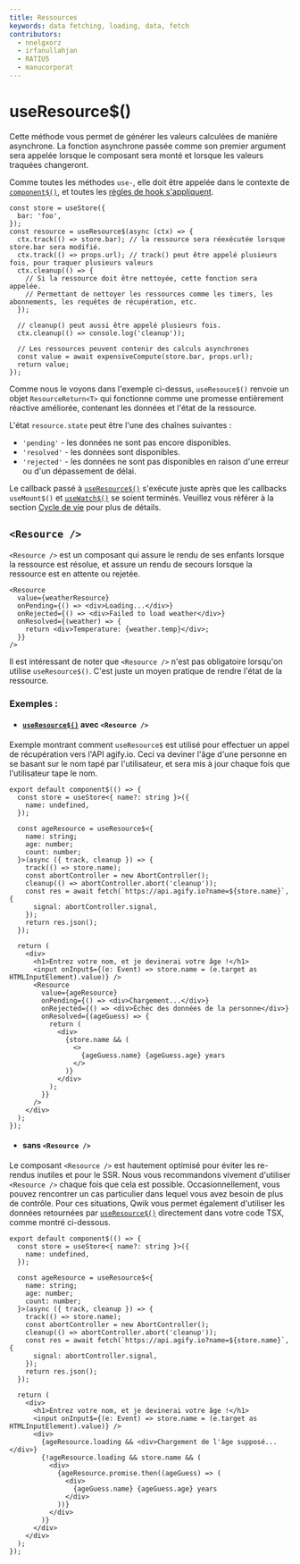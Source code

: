 ```yaml
---
title: Ressources
keywords: data fetching, loading, data, fetch
contributors:
  - nnelgxorz
  - irfanullahjan
  - RATIU5
  - manucorporat
---
```


# useResource$()

Cette méthode vous permet de générer les valeurs calculées de manière asynchrone. La fonction asynchrone passée comme son premier argument sera appelée lorsque le composant sera monté et lorsque les valeurs traquées changeront.

Comme toutes les méthodes `use-`, elle doit être appelée dans le contexte de [`component$()`](/docs/components/overview/index.mdx#component), et toutes les [règles de hook s'appliquent](../../../docs/components/lifecycle/index.mdx#rules).

```tsx
const store = useStore({
  bar: 'foo',
});
const resource = useResource$(async (ctx) => {
  ctx.track(() => store.bar); // la ressource sera réexécutée lorsque store.bar sera modifié.
  ctx.track(() => props.url); // track() peut être appelé plusieurs fois, pour traquer plusieurs valeurs
  ctx.cleanup(() => {
    // Si la ressource doit être nettoyée, cette fonction sera appelée.
    // Permettant de nettoyer les ressources comme les timers, les abonnements, les requêtes de récupération, etc.
  });

  // cleanup() peut aussi être appelé plusieurs fois.
  ctx.cleanup(() => console.log('cleanup'));

  // Les ressources peuvent contenir des calculs asynchrones
  const value = await expensiveCompute(store.bar, props.url);
  return value;
});
```

Comme nous le voyons dans l'exemple ci-dessus, `useResouce$()` renvoie un objet `ResourceReturn<T>` qui fonctionne comme une promesse entièrement réactive améliorée, contenant les données et l'état de la ressource.

L'état `resource.state` peut être l'une des chaînes suivantes :

- `'pending'` - les données ne sont pas encore disponibles.
- `'resolved'` - les données sont disponibles.
- `'rejected'` - les données ne sont pas disponibles en raison d'une erreur ou d'un dépassement de délai.

Le callback passé à [`useResource$()`](/docs/components/resource/index.mdx) s'exécute juste après que les callbacks `useMount$()` et [`useWatch$()`](/docs/components/lifecycle/index.mdx#usewatch) se soient terminés. Veuillez vous référer à la section [Cycle de vie](../lifecycle/index.mdx) pour plus de détails.

## `<Resource />`

`<Resource />` est un composant qui assure le rendu de ses enfants lorsque la ressource est résolue, et assure un rendu de secours lorsque la ressource est en attente ou rejetée.

```tsx
<Resource
  value={weatherResource}
  onPending={() => <div>Loading...</div>}
  onRejected={() => <div>Failed to load weather</div>}
  onResolved={(weather) => {
    return <div>Temperature: {weather.temp}</div>;
  }}
/>
```

Il est intéressant de noter que `<Resource />` n'est pas obligatoire lorsqu'on utilise `useResource$()`. C'est juste un moyen pratique de rendre l'état de la ressource.

### Exemples :

- #### [`useResource$()`](/docs/components/resource/index.mdx) avec `<Resource />`

Exemple montrant comment `useResource$` est utilisé pour effectuer un appel de récupération vers l'API agify.io. Ceci va deviner l'âge d'une personne
en se basant sur le nom tapé par l'utilisateur, et sera mis à jour chaque fois que l'utilisateur tape le nom.

```tsx
export default component$(() => {
  const store = useStore<{ name?: string }>({
    name: undefined,
  });

  const ageResource = useResource$<{
    name: string;
    age: number;
    count: number;
  }>(async ({ track, cleanup }) => {
    track(() => store.name);
    const abortController = new AbortController();
    cleanup(() => abortController.abort('cleanup'));
    const res = await fetch(`https://api.agify.io?name=${store.name}`, {
      signal: abortController.signal,
    });
    return res.json();
  });

  return (
    <div>
      <h1>Entrez votre nom, et je devinerai votre âge !</h1>
      <input onInput$={(e: Event) => store.name = (e.target as HTMLInputElement).value)} />
      <Resource
        value={ageResource}
        onPending={() => <div>Chargement...</div>}
        onRejected={() => <div>Échec des données de la personne</div>}
        onResolved={(ageGuess) => {
          return (
            <div>
              {store.name && (
                <>
                  {ageGuess.name} {ageGuess.age} years
                </>
              )}
            </div>
          );
        }}
      />
    </div>
  );
});
```

- #### sans `<Resource />`

Le composant `<Resource />` est hautement optimisé pour éviter les re-rendus inutiles et pour le SSR.
Nous vous recommandons vivement d'utiliser `<Resource />` chaque fois que cela est possible. Occasionnellement, vous pouvez
rencontrer un cas particulier dans lequel vous avez besoin de plus de contrôle. Pour ces situations, Qwik vous permet également d'utiliser
les données retournées par [`useResource$()`](/docs/components/resource/index.mdx) directement dans votre code TSX, comme montré ci-dessous.

```tsx
export default component$(() => {
  const store = useStore<{ name?: string }>({
    name: undefined,
  });

  const ageResource = useResource$<{
    name: string;
    age: number;
    count: number;
  }>(async ({ track, cleanup }) => {
    track(() => store.name);
    const abortController = new AbortController();
    cleanup(() => abortController.abort('cleanup'));
    const res = await fetch(`https://api.agify.io?name=${store.name}`, {
      signal: abortController.signal,
    });
    return res.json();
  });

  return (
    <div>
      <h1>Entrez votre nom, et je devinerai votre âge !</h1>
      <input onInput$={(e: Event) => store.name = (e.target as HTMLInputElement).value)} />
      <div>
        {ageResource.loading && <div>Chargement de l'âge supposé...</div>}
        {!ageResource.loading && store.name && (
          <div>
            {ageResource.promise.then((ageGuess) => (
              <div>
                {ageGuess.name} {ageGuess.age} years
              </div>
            ))}
          </div>
        )}
      </div>
    </div>
  );
});
```
